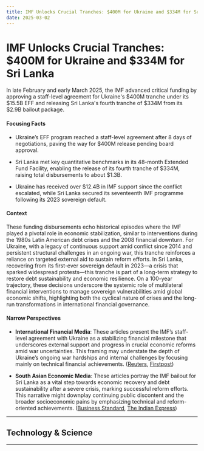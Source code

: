 ```yaml
---
title: IMF Unlocks Crucial Tranches: $400M for Ukraine and $334M for Sri Lanka
date: 2025-03-02
---
```


# IMF Unlocks Crucial Tranches: $400M for Ukraine and $334M for Sri Lanka

In late February and early March 2025, the IMF advanced critical funding by approving a staff-level agreement for Ukraine's $400M tranche under its $15.5B EFF and releasing Sri Lanka's fourth tranche of $334M from its $2.9B bailout package.

#### Focusing Facts

- Ukraine’s EFF program reached a staff-level agreement after 8 days of negotiations, paving the way for $400M release pending board approval.

- Sri Lanka met key quantitative benchmarks in its 48-month Extended Fund Facility, enabling the release of its fourth tranche of $334M, raising total disbursements to about $1.3B.

- Ukraine has received over $12.4B in IMF support since the conflict escalated, while Sri Lanka secured its seventeenth IMF programme following its 2023 sovereign default.

#### Context

These funding disbursements echo historical episodes where the IMF played a pivotal role in economic stabilization, similar to interventions during the 1980s Latin American debt crises and the 2008 financial downturn. For Ukraine, with a legacy of continuous support amid conflict since 2014 and persistent structural challenges in an ongoing war, this tranche reinforces a reliance on targeted external aid to sustain reform efforts. In Sri Lanka, recovering from its first-ever sovereign default in 2023—a crisis that sparked widespread protests—this tranche is part of a long-term strategy to restore debt sustainability and economic resilience. On a 100-year trajectory, these decisions underscore the systemic role of multilateral financial interventions to manage sovereign vulnerabilities amid global economic shifts, highlighting both the cyclical nature of crises and the long-run transformations in international financial governance.

#### Narrow Perspectives

- **International Financial Media**: These articles present the IMF’s staff-level agreement with Ukraine as a stabilizing financial milestone that underscores external support and progress in crucial economic reforms amid war uncertainties. This framing may understate the depth of Ukraine’s ongoing war hardships and internal challenges by focusing mainly on technical financial achievements. ([Reuters](https://www.reuters.com/world/europe/imf-ukraine-reach-staff-agreement-next-disbursement-400-mln-2025-02-28/), [Firstpost](https://www.firstpost.com/world/imf-ukraine-finalise-staff-level-deal-to-unlock-400-million-in-aid-13867705.html))

- **South Asian Economic Media**: These articles portray the IMF bailout for Sri Lanka as a vital step towards economic recovery and debt sustainability after a severe crisis, marking successful reform efforts. This narrative might downplay continuing public discontent and the broader socioeconomic pains by emphasizing technical and reform-oriented achievements. ([Business Standard](https://www.business-standard.com/world-news/sri-lanka-gets-fourth-tranche-of-334-million-bailout-package-from-imf-125030100190_1.html), [The Indian Express](https://indianexpress.com/article/news-today/sri-lanka-gets-fourth-package-imf-9862632/))

---

## Technology & Science

---

